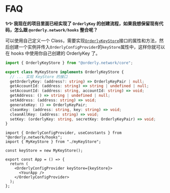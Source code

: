 # FAQ

**✨✨ 我现在的项目里面已经实现了 `OrderlyKey` 的创建流程，如果我想保留现有代码，怎么跟 `@orderly.network/hooks` 整合呢？**

可以使用自己定义一个 Class，需要实现[`OrderlyKeyStore`](/apis/modules/__orderly_network___hooks/OrderlyConfigProvider)接口的属性和方法，然后创建一个实例并传入`OrderlyConfigProvider`的`keyStore`属性中，这样你就可以在 hooks 中使用你自己创建的 OrderlyKey 了。

```ts filename="myKeyStore.ts"
import { OrderlyKeyStore } from "@orderly.network/core";

export class MyKeyStore implements OrderlyKeyStore {
  // ... 实现 KeyStore 的接口
  getOrderlyKey: (address?: string) => OrderlyKeyPair | null;
  getAccountId: (address: string) => string | undefined | null;
  setAccountId: (address: string, accountId: string) => void;
  getAddress: () => string | undefined | null;
  setAddress: (address: string) => void;
  generateKey: () => OrderlyKeyPair;
  cleanKey: (address: string, key: string) => void;
  cleanAllKey: (address: string) => void;
  setKey: (orderlyKey: string, secretKey: OrderlyKeyPair) => void;
}
```

```tsx filename="app.tsx"
import { OrderlyConfigProvider, useConstants } from "@orderly.network/hooks";
import { MyKeyStore } from "./myKeyStore";

const keyStore = new MyKeyStore();

export const App = () => {
  return (
    <OrderlyConfigProvider keyStore={keyStore}>
      <YourApp />
    </OrderlyConfigProvider>
  );
};
```
